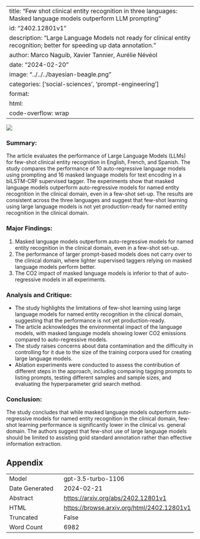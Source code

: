 
---
title: "Few shot clinical entity recognition in three languages: Masked language models outperform LLM prompting"
id: "2402.12801v1"
description: "Large Language Models not ready for clinical entity recognition; better for speeding up data annotation."
author: Marco Naguib, Xavier Tannier, Aurélie Névéol
date: "2024-02-20"
image: "../../../bayesian-beagle.png"
categories: ['social-sciences', 'prompt-engineering']
format:
  html:
    code-overflow: wrap
---

![](../../../bayesian-beagle.png)

### **Summary:**
The article evaluates the performance of Large Language Models (LLMs) for few-shot clinical entity recognition in English, French, and Spanish. The study compares the performance of 10 auto-regressive language models using prompting and 16 masked language models for text encoding in a biLSTM-CRF supervised tagger. The experiments show that masked language models outperform auto-regressive models for named entity recognition in the clinical domain, even in a few-shot set-up. The results are consistent across the three languages and suggest that few-shot learning using large language models is not yet production-ready for named entity recognition in the clinical domain.

### **Major Findings:**
1. Masked language models outperform auto-regressive models for named entity recognition in the clinical domain, even in a few-shot set-up.
2. The performance of larger prompt-based models does not carry over to the clinical domain, where lighter supervised taggers relying on masked language models perform better.
3. The CO2 impact of masked language models is inferior to that of auto-regressive models in all experiments.

### **Analysis and Critique:**
- The study highlights the limitations of few-shot learning using large language models for named entity recognition in the clinical domain, suggesting that the performance is not yet production-ready.
- The article acknowledges the environmental impact of the language models, with masked language models showing lower CO2 emissions compared to auto-regressive models.
- The study raises concerns about data contamination and the difficulty in controlling for it due to the size of the training corpora used for creating large language models.
- Ablation experiments were conducted to assess the contribution of different steps in the approach, including comparing tagging prompts to listing prompts, testing different samples and sample sizes, and evaluating the hyperparameter grid search method.

### **Conclusion:**
The study concludes that while masked language models outperform auto-regressive models for named entity recognition in the clinical domain, few-shot learning performance is significantly lower in the clinical vs. general domain. The authors suggest that few-shot use of large language models should be limited to assisting gold standard annotation rather than effective information extraction.

## Appendix

|          |          |
|----------|----------|
| Model     | gpt-3.5-turbo-1106       |
| Date Generated     | 2024-02-21       |
| Abstract | [https://arxiv.org/abs/2402.12801v1](https://arxiv.org/abs/2402.12801v1)        |
| HTML     | [https://browse.arxiv.org/html/2402.12801v1](https://browse.arxiv.org/html/2402.12801v1)       |
| Truncated       | False       |
| Word Count       | 6982       |